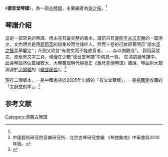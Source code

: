 《'''德音堂琴譜'''》，為一部[[古琴譜|古琴譜]]，主要編者為[[吳之振|吳之振]]。<ref name="琴殉"/>

==琴譜介紹==
這是一部常見的琴譜，但未見有最完整的善本。譜前只有[[康熙|康熙]][[辛未|辛未]][[汪天榮|汪天榮]]的一篇序文，文內明言是用[[郭用英|郭用英]]的譜集校而付諸梓人，然而十卷的行款卻著明示“語水[[吳之振|吳之振]]孟舉鑒定”；凡例又明言“有舍文而不能成音者，……存以備觀焉”。
郭用英跋文，原應有文字三頁，現僅在少數“德音堂琴譜”中偶見一頁。
在清初諸琴譜中，此書琴論所佔篇幅較大，大體襲取明代[[楊表正|楊表正]]《[[重修真傳琴譜|重修真傳琴譜]]》諸說，琴曲則大部淵源於[[尹爾韜|尹爾韜]]的《[[徽言秘旨|徽言秘旨]]》。<ref>中國藝術研究院音樂研究所、北京古琴研究會編 《琴曲集成》中華書局2010年版。</ref>

現存二個版本，一是中國書店於2005年出版的「有文堂藏版」，一是[[楊蔭瀏|楊蔭瀏]]收藏的「文蔚堂刻本」。<ref name="琴殉">{{Cite book|title=《琴殉》|author=楊典|publisher=木果文創有限公司|year=2020|isbn=9789869691789|location=臺灣|authorlink=楊典|work=〈明末琴家吳之振「德音堂琴譜」略考〉|volume=2|page=94-102|}}</ref>
 
==参考文献==
{{reflist}}
[[Category:清朝古琴譜|Category:清朝古琴譜]]